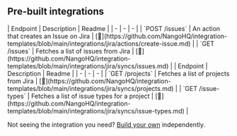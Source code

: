 
## Pre-built integrations

<AccordionGroup>


<Accordion title="Issues">
| Endpoint | Description | Readme |
| - | - | - |
| `POST /issues` | An action that creates an Issue on Jira | [🔗](https://github.com/NangoHQ/integration-templates/blob/main/integrations/jira/actions/create-issue.md) |
| `GET /issues` | Fetches a list of issues from Jira | [🔗](https://github.com/NangoHQ/integration-templates/blob/main/integrations/jira/syncs/issues.md) |
</Accordion>


<Accordion title="Others">
| Endpoint | Description | Readme |
| - | - | - |
| `GET /projects` | Fetches a list of projects from Jira | [🔗](https://github.com/NangoHQ/integration-templates/blob/main/integrations/jira/syncs/projects.md) |
| `GET /issue-types` | Fetches a list of issue types for a project | [🔗](https://github.com/NangoHQ/integration-templates/blob/main/integrations/jira/syncs/issue-types.md) |
</Accordion>

</AccordionGroup>

<Tip>Not seeing the integration you need? [Build your own](https://docs.nango.dev/guides/custom-integrations/overview) independently.</Tip>
